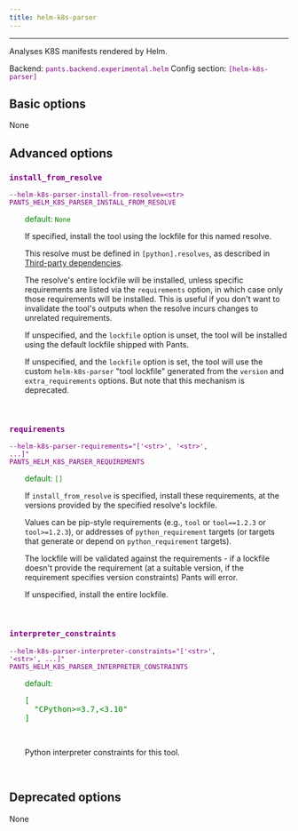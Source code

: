 ```yaml
---
title: helm-k8s-parser
---
```


---

Analyses K8S manifests rendered by Helm.

Backend: <span style="color: purple"><code>pants.backend.experimental.helm</code></span>
Config section: <span style="color: purple"><code>[helm-k8s-parser]</code></span>

## Basic options

None

## Advanced options

<div style="color: purple">

### `install_from_resolve`

  <code>--helm-k8s-parser-install-from-resolve=&lt;str&gt;</code><br>
  <code>PANTS_HELM_K8S_PARSER_INSTALL_FROM_RESOLVE</code><br>
</div>
<div style="padding-left: 2em;">
<span style="color: green">default: <code>None</code></span>

<br>

If specified, install the tool using the lockfile for this named resolve.

This resolve must be defined in `[python].resolves`, as described in [Third-party dependencies](doc:python-third-party-dependencies#user-lockfiles).

The resolve's entire lockfile will be installed, unless specific requirements are listed via the `requirements` option, in which case only those requirements will be installed. This is useful if you don't want to invalidate the tool's outputs when the resolve incurs changes to unrelated requirements.

If unspecified, and the `lockfile` option is unset, the tool will be installed using the default lockfile shipped with Pants.

If unspecified, and the `lockfile` option is set, the tool will use the custom `helm-k8s-parser` "tool lockfile" generated from the `version` and `extra_requirements` options. But note that this mechanism is deprecated.

</div>
<br>

<div style="color: purple">

### `requirements`

  <code>--helm-k8s-parser-requirements=&quot;['&lt;str&gt;', '&lt;str&gt;', ...]&quot;</code><br>
  <code>PANTS_HELM_K8S_PARSER_REQUIREMENTS</code><br>
</div>
<div style="padding-left: 2em;">
<span style="color: green">default: <code>[]</code></span>

<br>

If `install_from_resolve` is specified, install these requirements, at the versions provided by the specified resolve's lockfile.

Values can be pip-style requirements (e.g., `tool` or `tool==1.2.3` or `tool>=1.2.3`), or addresses of `python_requirement` targets (or targets that generate or depend on `python_requirement` targets).

The lockfile will be validated against the requirements - if a lockfile doesn't provide the requirement (at a suitable version, if the requirement specifies version constraints) Pants will error.

If unspecified, install the entire lockfile.

</div>
<br>

<div style="color: purple">

### `interpreter_constraints`

  <code>--helm-k8s-parser-interpreter-constraints=&quot;['&lt;str&gt;', '&lt;str&gt;', ...]&quot;</code><br>
  <code>PANTS_HELM_K8S_PARSER_INTERPRETER_CONSTRAINTS</code><br>
</div>
<div style="padding-left: 2em;">
<span style="color: green">default: <pre>[
  "CPython&gt;=3.7,&lt;3.10"
]</pre></span>

<br>

Python interpreter constraints for this tool.

</div>
<br>

## Deprecated options

None
